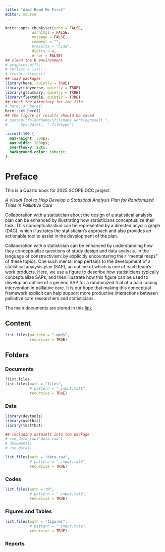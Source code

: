 ```yaml
---
title: "Aim4 Read Me First"
editor: source
---
```


```r
knitr::opts_chunk$set(echo = FALSE,
            warnings = FALSE,
            message = FALSE,
            comment = "",
            #results = "hide",
            digits = 4,
            error = FALSE)
## clean the R environment
# graphics.off()
# rm(list = ls())
# freshr::freshr()
## load packages
library(here, quietly = TRUE)
library(tidyverse, quietly = TRUE)
library(gtsummary, quietly = TRUE)
library(flextable, quietly = TRUE)
## check the directory for the file
# here::dr_here()
here::set_here()
## the figure or results should be saved 
# paste0("foldername/Sfilename_workingresult_", 
#      Sys.Date(), ".filetype")
```

```css
.scroll-100 {
  max-height: 300px;
  max-width: 1000px;
  overflow-y: auto;
  background-color: inherit;
}
```

# Preface {.unnumbered}

This is a Quarto book for 2025 SCOPE DCC project.

*A Visual Tool to Help Develop a Statistical Analysis Plan for Randomized Trials in Palliative Care*

Collaboration with a statistician about the design of a statistical analysis plan can be enhanced by illustrating how statisticians conceptualize their task. This conceptualization can be represented by a directed acyclic graph (DAG), which illustrates the statistician’s approach and also provides an actionable tool to assist in the development of the plan.

Collaboration with a statistician can be enhanced by understanding how they conceptualize questions of study design and data analysis. In the language of constructivism: by explicitly encountering their “mental maps” of these topics. One such mental map pertains to the development of a statistical analysis plan (SAP), an outline of which is one of each team’s work products. Here, we use a figure to describe how statisticians typically conceptualize SAPs, and then illustrate how this figure can be used to develop an outline of a generic SAP for a randomized trial of a pain coping intervention in palliative care. It is our hope that making this conceptual framework explicit can help support more productive interactions between palliative care researchers and statisticians.

The main documents are stored in this [link](https://olucdenver-my.sharepoint.com/shared?listurl=https%3A%2F%2Folucdenver%2Esharepoint%2Ecom%2Fsites%2FSCOPEDCC%2FShared%20Documents)

## Content {.unnumbered}

```r
list.files(pattern = ".qmd$", 
           recursive = TRUE)
```

<!-- -   Activity Log -->

<!-- -   Administrative Information -->

<!--     -   Analytic Plan Template -->

<!--     -   Study Information -->

<!--     -   Roles and Responsibilities -->

<!--     -   SAP Information -->

<!--     -   Project Information -->

<!--     -   Investigator Agreement -->

<!--     -   Signatures -->

<!-- -   Study Overview -->

<!--     -   Background -->

<!--     -   Aims and Hypotheses -->

<!--     -   Interested Aariables -->

<!--     -   Causal DAG -->

<!-- -   Study Methods -->

<!--     -   Study Design -->

<!--     -   Sample Size -->

<!--     -   Interim Analyses -->

<!--     -   Data -->

<!--     -   Missing Data -->

<!--     -   Simulations -->

<!-- -   Statistical Analysis -->

<!--     -   Significance -->

<!--     -   Descriptive Statistics -->

<!--     -   Analysis Methods -->

<!--     -   Additional -->

<!--     -   Sensitivity Analysis -->

<!--     -   Exploratory Analysis -->

<!--     -   Software -->

<!--     -   Others -->

<!-- -   Tables and Figures -->

<!--     -   Tables Shells -->

<!--     -   Tables -->

<!--     -   Figures -->

<!--     -   Examples -->

<!-- -   Additional Information -->

<!--     -   Appendices -->

<!--     -   Glossary -->

<!--     -   Addenda -->

<!-- -   References -->

## Folders {.unnumbered}

### Documents {.unnumbered}

```r
?list.files
list.files(path = "files", 
           # pattern = "_input.txt$", 
           recursive = TRUE)
```

### Data {.unnumbered}

```r
library(devtools)
library(usethis)
library(testthat)

## including datasets into the package
# use_data_raw("data-raw")
# document()
# use_data()

list.files(path = "data-raw", 
           # pattern = "_input.txt$", 
           recursive = TRUE)

```

### Codes {.unnumbered}

```r
list.files(path = "R", 
           # pattern = "_input.txt$", 
           recursive = TRUE)
```

### Figures and Tables {.unnumbered}

```r
list.files(path = "figures", 
           # pattern = "_input.txt$", 
           recursive = TRUE)
```

### Reports {.unnumbered}
